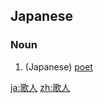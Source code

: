 ==Japanese==
{{ja-kanjitab|か|じん|yomi=on}}

===Noun===
{{ja-noun|かじん}}

# (Japanese) [[poet]]

[[ja:歌人]]
[[zh:歌人]]